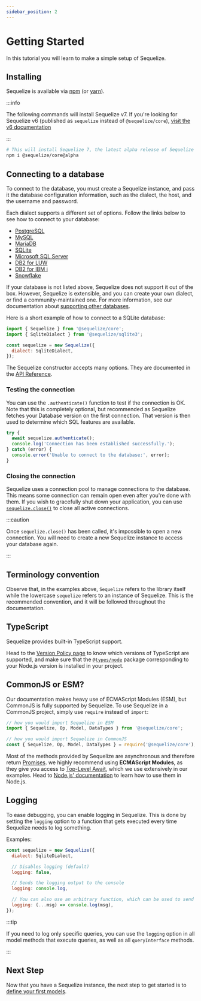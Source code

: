 ```yaml
---
sidebar_position: 2
---
```



# Getting Started

In this tutorial you will learn to make a simple setup of Sequelize.

## Installing

Sequelize is available via [npm](https://www.npmjs.com/package/@sequelize/core) (or [yarn](https://yarnpkg.com/package/@sequelize/core)).

:::info

The following commands will install Sequelize v7.
If you're looking for Sequelize v6 (published as `sequelize` instead of `@sequelize/core`),
[visit the v6 documentation](pathname:///docs/v6/getting-started/)

:::

```bash npm2yarn
# This will install Sequelize 7, the latest alpha release of Sequelize
npm i @sequelize/core@alpha
```

## Connecting to a database

To connect to the database, you must create a Sequelize instance, and pass it the database configuration
information, such as the dialect, the host, and the username and password.

Each dialect supports a different set of options. Follow the links below to see how to connect to your database:

- [PostgreSQL](./databases/postgres.mdx)
- [MySQL](./databases/mysql.mdx)
- [MariaDB](./databases/mariadb.mdx)
- [SQLite](./databases/sqlite.mdx)
- [Microsoft SQL Server](./databases/mssql.mdx)
- [DB2 for LUW](./databases/db2.mdx)
- [DB2 for IBM i](./databases/ibmi.mdx)
- [Snowflake](./databases/snowflake.mdx)

If your database is not listed above, Sequelize does not support it out of the box.
However, Sequelize is extensible, and you can create your own dialect, or find a community-maintained one.
For more information, see our documentation about [supporting other databases](./databases/new.md).

Here is a short example of how to connect to a SQLite database:

```javascript
import { Sequelize } from '@sequelize/core';
import { SqliteDialect } from '@sequelize/sqlite3';

const sequelize = new Sequelize({
  dialect: SqliteDialect,
});
```

The Sequelize constructor accepts many options.
They are documented in the [API Reference](pathname:///api/v7/classes/_sequelize_core.index.Sequelize.html#constructor).

### Testing the connection

You can use the `.authenticate()` function to test if the connection is OK.
Note that this is completely optional, but recommended as Sequelize fetches your Database version on the first connection.
That version is then used to determine which SQL features are available.

```js
try {
  await sequelize.authenticate();
  console.log('Connection has been established successfully.');
} catch (error) {
  console.error('Unable to connect to the database:', error);
}
```

### Closing the connection

Sequelize uses a connection pool to manage connections to the database. This means some connection can remain open even after you're done with them.
If you wish to gracefully shut down your application, you can use [`sequelize.close()`](pathname:///api/v7/classes/_sequelize_core.index.Sequelize.html#close) to close all active connections.

:::caution

Once `sequelize.close()` has been called, it's impossible to open a new connection. You will need to create a new Sequelize instance to access your database again.

:::

## Terminology convention

Observe that, in the examples above, `Sequelize` refers to the library itself while the lowercase `sequelize` refers to an instance of Sequelize.
This is the recommended convention, and it will be followed throughout the documentation.

## TypeScript

Sequelize provides built-in TypeScript support.

Head to the [Version Policy page](/releases) to know which versions of TypeScript are supported,
and make sure that the [`@types/node`](https://www.npmjs.com/package/@types/node) package corresponding to your Node.js version is installed
in your project.

## CommonJS or ESM?

Our documentation makes heavy use of ECMAScript Modules (ESM), but CommonJS is fully supported by Sequelize.
To use Sequelize in a CommonJS project, simply use `require` instead of `import`:

```js
// how you would import Sequelize in ESM
import { Sequelize, Op, Model, DataTypes } from '@sequelize/core';

// how you would import Sequelize in CommonJS
const { Sequelize, Op, Model, DataTypes } = require('@sequelize/core');
```

Most of the methods provided by Sequelize are asynchronous and therefore return [Promises](https://developer.mozilla.org/en-US/docs/Web/JavaScript/Reference/Global_Objects/Promise).
we highly recommend using **ECMAScript Modules**, as they give you access to [Top-Level Await](https://developer.mozilla.org/en-US/docs/Web/JavaScript/Reference/Operators/await), which we use extensively in our examples.
Head to [Node.js' documentation](https://nodejs.org/api/esm.html) to learn how to use them in Node.js.

## Logging

To ease debugging, you can enable logging in Sequelize. This is done by setting the `logging` option to a function that gets executed every time Sequelize needs to log something.

Examples:

```js
const sequelize = new Sequelize({
  dialect: SqliteDialect,

  // Disables logging (default)
  logging: false,

  // Sends the logging output to the console
  logging: console.log,

  // You can also use an arbitrary function, which can be used to send logs to a logging tool
  logging: (...msg) => console.log(msg),
});
```

:::tip

If you need to log only specific queries, you can use the `logging` option in all model methods that execute queries,
as well as all `queryInterface` methods.

:::

## Next Step

Now that you have a Sequelize instance, the next step to get started is to [define your first models](./models/defining-models.mdx).
